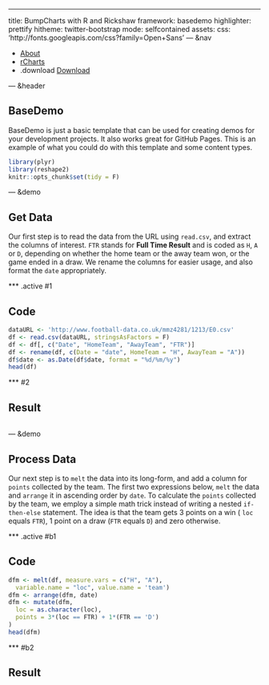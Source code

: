---
title: BumpCharts with R and Rickshaw
framework: basedemo
highlighter: prettify
hitheme: twitter-bootstrap
mode: selfcontained
assets:
  css: 'http://fonts.googleapis.com/css?family=Open+Sans'
--- &nav

- [About](about)
- [rCharts](http://rcharts.io)
- .download [Download](item3)

--- &header

## BaseDemo 

BaseDemo is just a basic template that can be used for creating demos for your development projects. It also works great for GitHub Pages. This is an example of what you could do with this template and some content types.


```r
library(plyr)
library(reshape2)
knitr::opts_chunk$set(tidy = F)
```

<style>
  iframe {width: 100%; height: 350px;}
  /*
  p{font-family: "Open Sans"}
  pre, code{font-family: "Monaco";}
  code{color: #D14}
  */
</style>
<script>var myScriptSrc = "libraries/frameworks/basedemo/css/";</script>

--- &demo

## Get Data

Our first step is to read the data from the URL using `read.csv`, and extract the columns of interest. `FTR` stands for __Full Time Result__ and is coded as `H`, `A` or `D`, depending on whether the home team or the away team won, or the game ended in a draw. We rename the columns for easier usage, and also format the `date` appropriately.


*** .active #1

## Code

```r
dataURL <- 'http://www.football-data.co.uk/mmz4281/1213/E0.csv'
df <- read.csv(dataURL, stringsAsFactors = F)
df <- df[, c("Date", "HomeTeam", "AwayTeam", "FTR")]
df <- rename(df, c(Date = "date", HomeTeam = "H", AwayTeam = "A"))
df$date <- as.Date(df$date, format = "%d/%m/%y")
head(df)
```

*** #2

## Result

```r
```

--- &demo

## Process Data

Our next step is to `melt` the data into its long-form, and add a column for `points` collected by the team. The first two expressions below, `melt` the data and `arrange` it in ascending order by `date`. To calculate the `points` collected by the team, we employ a simple math trick instead of writing a nested `if-then-else` statement. The idea is that the team gets 3 points on a win ( `loc` equals `FTR`), 1 point on a draw (`FTR` equals `D`) and zero otherwise.

*** .active #b1

## Code

```r
dfm <- melt(df, measure.vars = c("H", "A"), 
  variable.name = "loc", value.name = 'team')
dfm <- arrange(dfm, date)
dfm <- mutate(dfm, 
  loc = as.character(loc), 
  points = 3*(loc == FTR) + 1*(FTR == 'D')
)
head(dfm)
```

*** #b2

## Result

```r
```







